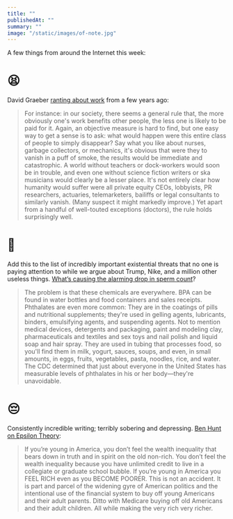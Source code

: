 ```yaml
---
title: ""
publishedAt: ""
summary: ""
image: "/static/images/of-note.jpg"
---
```


A few things from around the Internet this week:

😫
=

David Graeber [ranting about work](http://strikemag.org/bullshit-jobs/)
from a few years ago:

> For instance: in our society, there seems a general rule that, the
> more obviously one's work benefits other people, the less one is
> likely to be paid for it. Again, an objective measure is hard to find,
> but one easy way to get a sense is to ask: what would happen were this
> entire class of people to simply disappear? Say what you like about
> nurses, garbage collectors, or mechanics, it's obvious that were they
> to vanish in a puff of smoke, the results would be immediate and
> catastrophic. A world without teachers or dock-workers would soon be
> in trouble, and even one without science fiction writers or ska
> musicians would clearly be a lesser place. It's not entirely clear how
> humanity would suffer were all private equity CEOs, lobbyists, PR
> researchers, actuaries, telemarketers, bailiffs or legal consultants
> to similarly vanish. (Many suspect it might markedly improve.) Yet
> apart from a handful of well-touted exceptions (doctors), the rule
> holds surprisingly well.

🤔
=

Add this to the list of incredibly important existential threats that no
one is paying attention to while we argue about Trump, Nike, and a
million other useless things. [What’s causing the alarming drop in sperm
count](https://www.gq.com/story/sperm-count-zero)?

> The problem is that these chemicals are everywhere. BPA can be found
> in water bottles and food containers and sales receipts. Phthalates
> are even more common: They are in the coatings of pills and
> nutritional supplements; they're used in gelling agents, lubricants,
> binders, emulsifying agents, and suspending agents. Not to mention
> medical devices, detergents and packaging, paint and modeling clay,
> pharmaceuticals and textiles and sex toys and nail polish and liquid
> soap and hair spray. They are used in tubing that processes food, so
> you'll find them in milk, yogurt, sauces, soups, and even, in small
> amounts, in eggs, fruits, vegetables, pasta, noodles, rice, and water.
> The CDC determined that just about everyone in the United States has
> measurable levels of phthalates in his or her body—they're
> unavoidable.

😔
=

Consistently incredible writing; terribly sobering and depressing. [Ben
Hunt on Epsilon
Theory](https://www.epsilontheory.com/things-fall-apart-part-2/):

> If you’re young in America, you don’t feel the wealth inequality that
> bears down in truth and in spirit on the old non-rich. You don’t feel
> the wealth inequality because you have unlimited credit to live in a
> collegiate or graduate school bubble. If you’re young in America you
> FEEL RICH even as you BECOME POORER. This is not an accident. It is
> part and parcel of the widening gyre of American politics and the
> intentional use of the financial system to buy off young Americans and
> their adult parents. Ditto with Medicare buying off old Americans and
> their adult children. All while making the very rich very richer.
